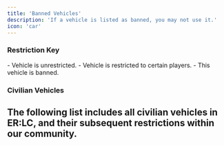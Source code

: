 ```yaml
---
title: 'Banned Vehicles'
description: 'If a vehicle is listed as banned, you may not use it.'
icon: 'car'
---
```

### Restriction Key
<Icon icon="check" iconType="solid" /> - Vehicle is unrestricted.
<Icon icon="lock" iconType="solid" /> - Vehicle is restricted to certain players.
<Icon icon="x" iconType="solid" /> - This vehicle is banned.

### Civilian Vehicles
The following list includes all civilian vehicles in ER:LC, and their subsequent restrictions within our community.
---
